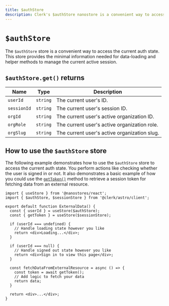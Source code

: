 ```yaml
---
title: $authStore
description: Clerk's $authStore nanostore is a convenient way to access the current auth state.
---
```


# `$authStore`

The `$authStore` store is a convenient way to access the current auth state. This store provides the minimal information needed for data-loading and helper methods to manage the current active session.

## `$authStore.get()` returns

| Name | Type | Description |
| --- | --- | --- |
| `userId` | `string` | The current user's ID. |
| `sessionId` | `string` | The current user's session ID. |
| `orgId` | `string` | The current user's active organization ID. |
| `orgRole` | `string` | The current user's active organization role. |
| `orgSlug` | `string` | The current user's active organization slug. |

## How to use the `$authStore` store

The following example demonstrates how to use the `$authStore` store to access the current auth state. You perform actions like checking whether the user is signed in or not. It also demonstrates a basic example of how you could use the [`getToken()`](/docs/references/javascript/session#get-token) method to retrieve a session token for fetching data from an external resource.

```tsx filename="components/external-data.tsx"
import { useStore } from '@nanostores/react';
import { $authStore, $sessionStore } from '@clerk/astro/client';

export default function ExternalData() {
  const { userId } = useStore($authStore);
  const { getToken } = useStore($sessionStore);

  if (userId === undefined) {
    // Handle loading state however you like
    return <div>Loading...</div>;
  }

  if (userId === null) {
    // Handle signed out state however you like
    return <div>Sign in to view this page</div>;
  }

  const fetchDataFromExternalResource = async () => {
    const token = await getToken();
    // Add logic to fetch your data
    return data;
  }

  return <div>...</div>;
}
```
